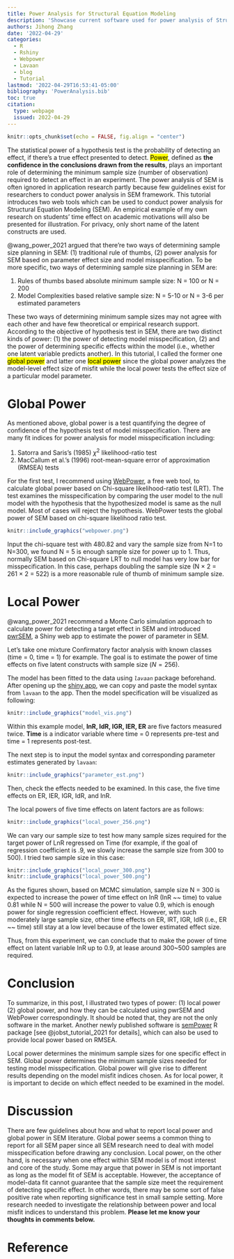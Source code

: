 ```yaml
---
title: Power Analysis for Structural Equation Modeling
description: 'Showcase current software used for power analysis of Structural Equation Modeling'
authors: Jihong Zhang
date: '2022-04-29'
categories:
  - R
  - Rshiny
  - Webpower
  - Lavaan
  - blog
  - Tutorial
lastmod: '2022-04-29T16:53:41-05:00'
bibliography: 'PowerAnalysis.bib'
toc: true
citation:
  type: webpage
  issued: 2022-04-29
---
```


```r
knitr::opts_chunk$set(echo = FALSE, fig.align = "center")
```

The statistical power of a hypothesis test is the probability of detecting an effect, if there's a true effect presented to detect. <mark>Power</mark>, defined as **the confidence in the conclusions drawn from the results**, plays an important role of determining the minimum sample size (number of observation) required to detect an effect in an experiment. The power analysis of SEM is often ignored in application research partly because few guidelines exist for researchers to conduct power analysis in SEM framework. This tutorial introduces two web tools which can be used to conduct power analysis for Structural Equation Modeling (SEM). An empirical example of my own research on students' time effect on academic motivations will also be presented for illustration. For privacy, only short name of the latent constructs are used.

@wang_power_2021 argued that there're two ways of determining sample size planning in SEM: (1) traditional rule of thumbs, (2) power analysis for SEM based on parameter effect size and model misspecification. To be more specific, two ways of determining sample size planning in SEM are:

1.  Rules of thumbs based absolute minimum sample size: N = 100 or N = 200
2.  Model Complexities based relative sample size: N = 5-10 or N = 3-6 per estimated parameters

These two ways of determining minimum sample sizes may not agree with each other and have few theoretical or empirical research support. According to the objective of hypothesis test in SEM, there are two distinct kinds of power: (1) the power of detecting model misspecification, (2) and the power of determining specific effects within the model (i.e., whether one latent variable predicts another). In this tutorial, I called the former one <mark>global power</mark> and latter one <mark>local power</mark> since the global power analyzes the model-level effect size of misfit while the local power tests the effect size of a particular model parameter.

# Global Power

As mentioned above, global power is a test quantifying the degree of confidence of the hypothesis test of model misspecification. There are many fit indices for power analysis for model misspecification including:

1.  Satorra and Saris's (1985) $\chi^2$ likelihood-ratio test
2.  MacCallum et al.'s (1996) root-mean-square error of approximation (RMSEA) tests

For the first test, I recommend using [WebPower](https://webpower.psychstat.org/models/sem02/), a free web tool, to calculate global power based on Chi-square likelihood-ratio test (LRT). The test examines the misspecification by comparing the user model to the null model with the hypothesis that the hypothesized model is same as the null model. Most of cases will reject the hypothesis. WebPower tests the global power of SEM based on chi-square likelihood ratio test.

```r
knitr::include_graphics("webpower.png")
```

Input the chi-square test with 480.82 and vary the sample size from N=1 to N=300, we found N = 5 is enough sample size for power up to 1. Thus, normally SEM based on Chi-square LRT to null model has very low bar for misspecification. In this case, perhaps doubling the sample size (N $\times$ 2 = 261 $\times$ 2 = 522) is a more reasonable rule of thumb of minimum sample size.

# Local Power

@wang_power_2021 recommend a Monte Carlo simulation approach to calculate power for detecting a target effect in SEM and introduced [pwrSEM](http://yilinandrewang.shinyapps.io/pwrSEM/), a Shiny web app to estimate the power of parameter in SEM.

Let's take one mixture Confirmatory factor analysis with known classes (time = 0, time = 1) for example. The goal is to estimate the power of time effects on five latent constructs with sample size ($N = 256$).

The model has been fitted to the data using *`lavaan`* package beforehand. After opening up the [shiny app](https://yilinandrewang.shinyapps.io/pwrSEM/), we can copy and paste the model syntax from `lavaan` to the app. Then the model specification will be visualized as following:

```r
knitr::include_graphics("model_vis.png")
```

Within this example model, **InR, IdR, IGR, IER, ER** are five factors measured twice. **Time** is a indicator variable where time = 0 represents pre-test and time = 1 represents post-test.

The next step is to input the model syntax and corresponding parameter estimates generated by `lavaan`:

```r
knitr::include_graphics("parameter_est.png")
```

Then, check the effects needed to be examined. In this case, the five time effects on ER, IER, IGR, IdR, and InR.

The local powers of five time effects on latent factors are as follows:

```r
knitr::include_graphics("local_power_256.png")
```

We can vary our sample size to test how many sample sizes required for the target power of LnR regressed on Time (for example, if the goal of regression coefficient is .9, we slowly increase the sample size from 300 to 500). I tried two sample size in this case:

```r
knitr::include_graphics("local_power_300.png")
knitr::include_graphics("local_power_500.png")
```

As the figures shown, based on MCMC simulation, sample size N = 300 is expected to increase the power of time effect on InR (InR \~\~ time) to value 0.81 while N = 500 will increase the power to value 0.9, which is enough power for single regression coefficient effect. However, with such moderately large sample size, other time effects on ER, IRT, IGR, IdR (i.e., ER \~\~ time) still stay at a low level because of the lower estimated effect size.

Thus, from this experiment, we can conclude that to make the power of time effect on latent variable InR up to 0.9, at lease around 300\~500 samples are required.

# Conclusion

To summarize, in this post, I illustrated two types of power: (1) local power (2) global power, and how they can be calculated using pwrSEM and WebPower correspondingly. It should be noted that, they are not the only software in the market. Another newly published software is [semPower](https://cran.r-project.org/web/packages/semPower/vignettes/semPower.pdf) R package [see @jobst_tutorial_2021 for details], which can also be used to provide local power based on RMSEA.

Local power determines the minimum sample sizes for one specific effect in SEM. Global power determines the minimum sample sizes needed for testing model misspecification. Global power will give rise to different results depending on the model misfit indices chosen. As for local power, it is important to decide on which effect needed to be examined in the model.

# Discussion

There are few guidelines about how and what to report local power and global power in SEM literature. Global power seems a common thing to report for all SEM paper since all SEM research need to deal with model misspecification before drawing any conclusion. Local power, on the other hand, is necessary when one effect within SEM model is of most interest and core of the study. Some may argue that power in SEM is not important as long as the model fit of SEM is acceptable. However, the acceptance of model-data fit cannot guarantee that the sample size meet the requirement of detecting specific effect. In other words, there may be some sort of false positive rate when reporting significance test in small sample setting. More research needed to investigate the relationship between power and local misfit indices to understand this problem. **Please let me know your thoughts in comments below.**

# Reference
